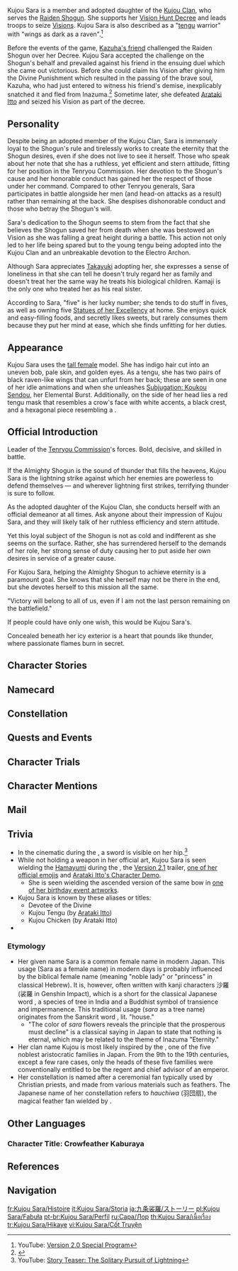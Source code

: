 {{CharacterTabs}}
{{Quote|Leader of the Tenryou Commission's forces. A charismatic woman who acts as swiftly as a storm wind and always honors her word.<br>She bears the title of "Devotee of the Divine" and has sworn her allegiance to the Raiden Shogun.<br>The eternity that the Shogun pursues is the cause that she is willing to fight for.|Description from the Official Website<ref>Official Genshin Impact Website: [https://genshin.hoyoverse.com/en/character/inazuma?char=5 Kujou Sara]</ref>}}

Kujou Sara is a member and adopted daughter of the [[Kujou Clan]], who serves the [[Raiden Shogun]]. She supports her [[Vision Hunt Decree]] and leads troops to seize [[Vision]]s. Kujou Sara is also described as a "[[tengu]] warrior" with "wings as dark as a raven".<ref>YouTube: [https://youtu.be/l8YXe7EkmoU?t=2656 Version 2.0 Special Program]</ref>

Before the events of the game, [[Kazuha's friend]] challenged the Raiden Shogun over her Decree. Kujou Sara accepted the challenge on the Shogun's behalf and prevailed against his friend in the ensuing duel which she came out victorious. Before she could claim his {{Electro}} Vision after giving him the Divine Punishment which resulted in the passing of the brave soul, Kazuha, who had just entered to witness his friend's demise, inexplicably snatched it and fled from Inazuma.<ref>{{Ref/Quest|Follow the Wind}}</ref> Sometime later, she defeated [[Arataki Itto]] and seized his {{Geo}} Vision as part of the decree.

==Personality==
{{Quote|A general of the Tenryou Commission. Bold, decisive, and skilled in battle.|In-game character attributes and profile page text}}

Despite being an adopted member of the Kujou Clan, Sara is immensely loyal to the Shogun's rule and tirelessly works to create the eternity that the Shogun desires, even if she does not live to see it herself. Those who speak about her note that she has a ruthless, yet efficient and stern attitude, fitting for her position in the Tenryou Commission. Her devotion to the Shogun's cause and her honorable conduct has gained her the respect of those under her command. Compared to other Tenryou generals, Sara participates in battle alongside her men (and head-on attacks as a result) rather than remaining at the back. She despises dishonorable conduct and those who betray the Shogun's will.

Sara's dedication to the Shogun seems to stem from the fact that she believes the Shogun saved her from death when she was bestowed an {{Electro}} Vision as she was falling a great height during a battle. This action not only led to her life being spared but to the young tengu being adopted into the Kujou Clan and an unbreakable devotion to the Electro Archon.

Although Sara appreciates [[Kujou Takayuki|Takayuki]] adopting her, she expresses a sense of loneliness in that she can tell he doesn't truly regard her as family and doesn't treat her the same way he treats his biological children. Kamaji is the only one who treated her as his real sister.

According to Sara, "five" is her lucky number; she tends to do stuff in fives, as well as owning five [[Statue of Her Excellency, the Almighty Narukami Ogosho, God of Thunder|Statues of her Excellency]] at home. She enjoys quick and easy-filling foods, and secretly likes sweets, but rarely consumes them because they put her mind at ease, which she finds unfitting for her duties.

==Appearance==
{{See also|Solemn Purity}}
<!-- Keep appearance section short and concise. Limit to 3-4 sentences. Outfits should be described on the outfit pages. -->
Kujou Sara uses the [[:Category:Tall Female Characters|tall female]] model. She has indigo hair cut into an uneven bob, pale skin, and golden eyes. As a tengu, she has two pairs of black raven-like wings that can unfurl from her back; these are seen in one of her idle animations and when she unleashes [[Subjugation: Koukou Sendou]], her Elemental Burst. Additionally, on the side of her head lies a red tengu mask that resembles a crow's face with white accents, a black crest, and a hexagonal piece resembling a {{W|Tokin (headwear)|tokin}}.

==Official Introduction==
{{Official Introduction
|title=Fly Like the Wind, Strike Like Lightning
|link=https://www.hoyolab.com/article/587504
|character=Kujou Sara}}

{{Quote|I must admit, Kujou Sara is an opponent that cannot be taken lightly. Although we have opposing views, her loyalty and sincerity is truly admirable... I believe that in the entire [[Inazuma City|city of Inazuma]], she is the one with the most adoration for the Shogun.|[[Sangonomiya Kokomi]]}}

Leader of the [[Tenryou Commission]]'s forces. Bold, decisive, and skilled in battle.

If the Almighty Shogun is the sound of thunder that fills the heavens, Kujou Sara is the lightning strike against which her enemies are powerless to defend themselves &mdash; and wherever lightning first strikes, terrifying thunder is sure to follow.

As the adopted daughter of the Kujou Clan, she conducts herself with an official demeanor at all times. Ask anyone about their impression of Kujou Sara, and they will likely talk of her ruthless efficiency and stern attitude.

Yet this loyal subject of the Shogun is not as cold and indifferent as she seems on the surface. Rather, she has surrendered herself to the demands of her role, her strong sense of duty causing her to put aside her own desires in service of a greater cause.

For Kujou Sara, helping the Almighty Shogun to achieve eternity is a paramount goal. She knows that she herself may not be there in the end, but she devotes herself to this mission all the same.

"Victory will belong to all of us, even if I am not the last person remaining on the battlefield."

If people could have only one wish, this would be Kujou Sara's.

Concealed beneath her icy exterior is a heart that pounds like thunder, where passionate flames burn in secret.

==Character Stories==
{{Character Story
|title1        = Character Details
|text1         = <p>The blood of the tengu runs through Kujou Sara's veins, but she does not dwell in the forests and mountains as they do. She was fostered from a young age by the Kujou Clan and has served since then as part of the Tenryou Commission.</p><p>The Tenryou Commission is one arm of the [[Tri-Commission]], and is in charge of the security of Inazuma. Today, Sara is a general of the Tenryou Commission, and hers is the vital task of maintaining order within Inazuma City itself.</p><p>She governs well and is ever determined to set a good example for her subordinates. No matter how tough the issue, if it falls under the Tenryou Commission's jurisdiction, Sara can solve it in good time.</p><p>Sara smiles little and is swift and resolute in the pursuit of her missions, and so many Inazumans consider her an inaccessible, stone-cold military person.</p><p>However, such an assessment might be too surface-level for someone like Sara, who seems cool on the outside but burns within.</p>
|mention1      = 

|title2        = Character Story 1
|friendship2   = 2
|text2         = <p>In Inazuma, the Vision Hunt Decree is the manifestation of the Raiden Shogun's will to pursue Eternity, and Sara is the main enforcer of that decree.</p><p>Sara believes that Visions, in the hands of those with incorrectly-aligned minds, will destabilize the foundations of Inazuma, thus necessitating the Vision Hunt Decree.</p><p>However, this does not mean that Sara will stoop to any means necessary to enforce it.</p><p>When citizens are inevitably affected as the decree is carried out, she will expend the utmost patience and sincerity to attempt to explain the Almighty Shogun's long-term goals.</p><p>She has also given clear orders forbidding the harming or exploiting of civilians during the pursuit of the decree, as such evil deeds will only drag the great name of the Archon through the mud.</p><p>Unfortunately, the vast ideals of the Archon are too great for mortals to perceive, and resentment arises nonetheless, with some even uniting to resist those who enforce the decree.</p><p>In such circumstances, where she has no choice but to take action, Sara often sighs helplessly before facing the enemy.</p>
|mention2      = Raiden Shogun

|title3        = Character Story 2
|friendship3   = 3
|text3         = <p>The Shogun's Army has Kujou Sara's leadership to thank in large part for the fearlessness and unity of its soldiery.</p><p>Surveying battle lines, setting up training plans, selecting weapons and armor... Unlike many generals who prefer to strategize and plan from the rear, Sara prefers to do such things herself.</p><p>Sara is very harsh on herself during training, with her personal regimen being over ten times tougher than that which the ordinary troops go through. Even when night has fallen and the world has gone to sleep, one can still hear the sounds of her bow being drawn echoing through the dojo.</p><p>On the battlefield, she has always been at the tip of the spear, leading the troops with absolute heroism and awe-inspiring fighting spirit.</p><p>When the dust has settled, she will also personally see to the wounded, and give reward and mete out punishment based on merit. Every step of the battle that passes through her hands is managed well, with missteps being very few and far between.</p><p>Sara's troops are all witnesses to her words and deeds. No one who has fought alongside her does not hold her in the highest regard.</p><p>The general is the soul of the army, and fine generals are hard to find. Small wonder, then, that Sara has always been the pride of the Shogun's Army.</p>
|mention3      = 

|title4        = Character Story 3
|friendship4   = 4
|text4         = <p>Even when she is not training, Sara brings her austere, strict nature into her daily life.</p><p>Her life seems to follow some sort of eternal, unchanging rule. She wakes up on the dot, trains on the dot, eats a fixed amount...</p><p>From things as large as training regimens to things as small as food consumption, Sara has her own perspective and pursues her self-created standards to the last letter.</p><p>"Miscellaneous objects are to be sorted by category, and furnishings are to be arrayed in straight lines. There is to neither be dirt in any corner, nor on the ground."</p><p>These are the standards Sara holds her dwelling up to.</p><p>She views excellence in such matters to also be a part of her training, and handles them herself, not requiring the aid of any servants.</p><p>That said, how could her servants ever just stand idly by? Every time they meet Sara, they will implore her to put the cleaning cloth down and leave the matter to them.</p><p>Having repeatedly declined their offers to no avail, Sara eventually took to cleaning up behind closed doors, posting up this sign outside her room&mdash;</p><p>"Training in Progress, Do Not Disturb."</p>
|mention4      = 

|title5        = Character Story 4
|friendship5   = 5
|text5         = <p>Although she has grown up amongst humans, Sara still maintains the various habits of the tengu. When she leaves the [[Tenryou Commission Headquarters]] on occasion, it is mostly to go to the mountains.</p><p>She knows them like the back of her hand, and has witnessed many strange creatures not often told of in human tales.</p><p>Among them are many fierce and evil things, but there are also little creatures that mean no harm. To Sara, however, these are just differences in form.</p><p>There was a time when a sizable spate of thefts was reported to the police station in quick succession, and they could not find the culprit. Walking through the woods on higher alert than usual, Sara quickly espied the [[Bake-Danuki|bake-danuki]] running along hurriedly while carrying their plunder.</p><p>Of course, bake-danuki are not evil by nature, but only steal food out of gluttony.</p><p>Capturing the creatures, Sara had only this to say as she reclaimed their ill-gotten gains:</p><p>"Hiding in the mountains will not let you escape judgment. Listen closely, for this is your final warning. Do not make yourself a nuisance to civilians again, or else..."</p><p>The bake-danuki were chilled to the bone, nodding as they balled up in a corner. After this, they would keep to that agreement and did not again do such ill.</p><p>As for the sharp-tongued Sara, she would bring various melons and fruits that could keep for a longer period up to the mountains while training there, making sure to deposit them in the bake-danuki's dwelling whenever she passed through.</p><p>She did not explain herself, and in any case, did not consider this any sort of gift. If she had to describe it... then perhaps a sort of consolation to those who had turned from an unrighteous path might be the best description for such things.</p>
|mention5      = 

|title6        = Character Story 5
|friendship6   = 6
|text6         = <p>Sara has been training with the Shogun's Army ever since she was taken in by the Tenryou Commission. The soldiers actually thought that she was a boy at first due to her coming to train at an early age, and they took care of her very well.</p><p>Having been a little frightened of crowds at first, Sara became much more outgoing due to this warm reception, and would even play games with the other troops.</p><p>However, the soldiers she played alongside were severely punished by the [[Kujou Takayuki|Clan Head]], while she was merely given a cold chastening.</p><p>"Not following military law and neglecting your training... I did not take you in just to have you do such pointless things."</p><p>Since then, Sara would be conscientious in maintaining a certain distance from others. Rather than blending in with the crowd, she sought first to attain surpassing martial prowess, bearing in mind at all times that she would someday take command.</p><p>"The Raiden Shogun's helper. An example to the Tenryou Commission. The pride of the Clan Head."</p><p>None of these three identities put her first in any way. But to Sara, this was her. She was a warrior whose being was calm and austerity.</p><p>No one ever told her that she should give herself more consideration, and Sara did not necessarily lack such concerns either.</p><p>Her chains as an adopted child and the solitude of a non-human had always accompanied her mission and status.</p><p>But to stop due to such obstacles is the dilemma of the weak, and being Kujou Sara, her path would not end here. She would be the Electro Archon's staunchest adherent and the most clear-headed of her generals.</p>
|mention6      = Kujou Takayuki,Raiden Shogun

|title7        = Statue of Her Excellency, the Almighty Narukami Ogosho, God of Thunder
|friendship7   = 4
|text7         = <p>Out of their worship and love for the Raiden Shogun, many merchants have created and sold artwork related to her.</p><p>The most popular product among them is the "[[Statue of Her Excellency, the Almighty Narukami Ogosho, God of Thunder]]," a lacquerware doll made using the deity's image as its template.</p><p>Sara rose early the day it went on the market, easily becoming first in the queue to purchase the statue. This became something of a hot topic for a while.</p><p>Sara would make no retort concerning any such stories. From her perspective, she bought that item with pious respect in her heart.</p><p>In all matters related to the Shogun, she had never once committed a perfunctory or negligent act. Indeed, she went forth personally to select and purchase a statue and even personally prepared a shrine within which it might be kept upon her return.</p><p>She placed five such statues in specially-placed display cases, and would clean them whenever she returned home. If she could not be there, she would arrange for artisans to perform that maintenance instead...</p><p>To someone like Sara who lacks friends and who is too busy to have much of a private life, the Raiden Shogun is not merely a deity, but also a form of repose.</p><p>The Shogun is her will, her future, her strength... even the harbinger of her fate &mdash; the confluence of all that is noble. Sara's adherence is one born out of recognition and trust.</p><p>The intricately-made Archon statue makes Sara feel like the Almighty Shogun is not far off in her Tenshukaku, but is a wisdom, an ideal, a strength of heart that supports her every step of the way.</p><p>These moments of tranquility bring her indescribable enjoyment.</p>
|mention7      = Raiden Shogun

|title8        = Vision
|friendship8   = 6
|text8         = <p>When she obtained her Vision, she had not yet been given a name or surname.</p><p>She originally lived in a quiet mountain forest that had, from a time unknown, become plagued by great evils that robbed it of its former peace.</p><p>Though she had the strength of the tengu, she was still young and could not stand against the monsters alone, and was hurled from a cliff during the battle, her wings having been damaged prior.</p><p>Plummeting from the heights, and unable to unfurl her injured wings, she seemed fated to fall to her death.</p><p>"No! It can't end like this! I... I always believed that I could protect this place forever with my strength..."</p><p>When day dawned the next day, some passers-by discovered an unconscious girl by the roadside. She looked a little worse for the wear but seemed otherwise unharmed, adding to the mystery of how she had ended up here.</p><p>Astonished, the people brought her back to the city and reported the matter to the Tenryou Commission immediately.</p><p>That was when the Kujou Clan Head, Kujou Takayuki, noticed that the glowing item in her hand was a Vision &mdash; a thing that many desired but few ever gained.</p><p>Realizing that she had gained the attention of an Archon even at her young age, Takayuki believed that she was a destined child, sent to the Tenryou Commission by the heavens.</p><p>Taking her in, he named her "Sara," and would train her to become an all-around warrior, asking that she serve the Shogun and fight for Inazuma.</p><p>Kujou Takayuki believed that in raising such an excellent general, the status and future of the Kujou Clan would become more secure. And indeed, all that he had hoped would steadily come to pass.</p><p>Sara, armed with her Vision, would swiftly distinguish herself, rising through the ranks to become a general of the Tenryou Commission at a young age, just as many had hoped.</p><p>Yet it was precisely because she possessed a Vision that Sara knew this better than anyone: her surviving that fall unscathed was due to the Archon looking upon her with favor in that instant.</p><p>In but a single glance, she had been given the power that sustained her life. Everything she had, therefore, could be described as existing by the Almighty Shogun's grace.</p><p>Fighting for the Shogun...</p><p>Sara believed that this was neither her duty nor a result of her foster father's schemes, but was instead her truest calling.</p>
|mention8      = Kujou Takayuki,Raiden Shogun
}}

==Namecard==
{{Namecard|Kujou Sara: Tengu}}

==Constellation==
{{Constellation Lore|Flabellum}}

==Quests and Events==
{{Quests and Events
|Follow the Wind = cinematic
|Duel Before the Throne = unconscious
}}

==Character Trials==
{{Trials by Character}}

==Character Mentions==
{{Character Mentions}}

==Mail==
{{Mails by Category List|noheader=1}}

==Trivia==
* In the cinematic during the {{Quest|Follow the Wind}}, a sword is visible on her hip.<ref>YouTube: [https://youtu.be/_qTNkcy_7Y4?t=69 Story Teaser: The Solitary Pursuit of Lightning]</ref>
* While not holding a weapon in her official art, Kujou Sara is seen wielding the [[Hamayumi]] during the {{Quest|In the Name of the Resistance}}, the [[Version 2.1]] trailer, [[:File:Icon Emoji Paimon's Paintings 09 Kujou Sara 1.png|one of her official emojis]] and [https://youtu.be/iXeJ94AFZDw Arataki Itto's Character Demo].
** She is seen wielding the ascended version of the same bow in [[:File:Kujou Sara TPRGT 2023 - Lumine.png|one of her birthday event artworks]].
* Kujou Sara is known by these aliases or titles:
** Devotee of the Divine
** Kujou Tengu (by [[Arataki Itto]])
** Kujou Chicken (by Arataki Itto)
* {{Furnishing Mentions|Kujou Sara}}

===Etymology===
* Her given name Sara is a common female name in modern Japan. This usage (Sara as a female name) in modern days is probably influenced by the biblical female name {{w|Sarah}} (meaning "noble lady" or "princess" in classical Hebrew). It is, however, often written with kanji characters 沙羅 (裟羅 in Genshin Impact), which is a short for the classical Japanese word {{Lang|''sara-souju''|ja={{wt|沙羅双樹}}|ja_tl={{w|Shorea robusta}}}}, a species of tree in India and a Buddhist symbol of transience and impermanence. This traditional usage (''sara'' as a tree name) originates from the Sanskrit word {{Lang|''śāla''|sa={{wt|शाल}}|sa_tl=Shorea robusta}}, lit. "house."
** "The color of ''sara'' flowers reveals the principle that the prosperous must decline" is a classical saying in Japan to state that nothing is eternal, which may be related to the theme of Inazuma "Eternity."
* Her clan name Kujou is most likely inspired by the {{w|Kujō family|Kujou Family}}, one of the five noblest aristocratic families in Japan. From the 9th to the 19th centuries, except a few rare cases, only the heads of these five families were conventionally entitled to be the regent and chief advisor of an emperor.
* Her constellation {{w|Flabellum}} is named after a ceremonial fan typically used by Christian priests, and made from various materials such as feathers. The Japanese name of her constellation {{Lang|ja=羽団扇座|ja_rm=hauchiwa-za|ja_tl=Feather Fan Constellation}} refers to ''hauchiwa'' (羽団扇), the magical feather fan wielded by {{w|tengu}}.

==Other Languages==
===Character Title: Crowfeather Kaburaya===
{{Other Languages
|en        = Crowfeather Kaburaya
|zhs       = 黑羽鸣镝
|zhs_rm    = Hēiyǔ Míngdī
|zht       = 黑羽鳴鏑
|zht_rm    = Hēiyǔ Míngdī
|zh_tl     = Black Feather {{w|Kabura-ya}}
|ja        = 黒羽鳴鏑
|ja_rm     = Kuroha Meiteki{{Assumed}}
|ja_tl     = Black Feather {{w|Kabura-ya}}
|ko        = 검은 깃의 효시
|ko_rm     = Geomeun Git-ui Hyosi
|ko_tl     = Black Feather's Whistling Arrow
|es        = La Arquera Plumanegra
|es_tl     = The Blackfeather Markswoman
|fr        = Kaburaya de plume de corvidé
|fr_tl     = {{w|Corvidae|Corvid}} Feather Kaburaya
|ru        = Кабурая вороньего пера
|ru_tl     = Kaburaya of The Crow Feather
|th        = ศรคำรามแห่งรัตติกาล
|th_rm     = 
|th_tl     = Roaring Arrow of Nighttime
|vi        = Hắc Vũ Tiễn
|vi_tl     = Black Feather Arrow
|de        = Krähenfeder-Kaburaya
|de_tl     = Crowfeather Kaburaya
|id        = Crowfeather Kaburaya
|pt        = Flecha de Penas de Corvo
|pt_tl     = Crowfeather Arrow
|tr        = Karga Tüylü Kaburaya
|tr_tl     = 
|it        = Kaburaya piumata
|it_tl     = Feathered Kaburaya
}}

==References==
{{Reflist}}

==Navigation==
{{Character Navbox|Lore}}

[[fr:Kujou Sara/Histoire]]
[[it:Kujou Sara/Storia]]
[[ja:九条裟羅/ストーリー]]
[[pl:Kujou Sara/Fabuła]]
[[pt-br:Kujou Sara/Perfil]]
[[ru:Сара/Лор]]
[[th:Kujou Sara/เนื้อเรื่อง]]
[[tr:Kujou Sara/Hikaye]]
[[vi:Kujou Sara/Cốt Truyện]]